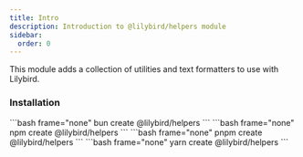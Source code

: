 ---
title: Intro
description: Introduction to @lilybird/helpers module
sidebar:
  order: 0
---


This module adds a collection of utilities and text formatters to use with Lilybird.

### Installation

<Tabs>
  <TabItem label="bun" icon="bun">
    ```bash frame="none"
    bun create @lilybird/helpers
    ```
  </TabItem>
  <TabItem label="npm" icon="seti:npm">
    ```bash frame="none"
    npm create @lilybird/helpers
    ```
  </TabItem>
  <TabItem label="pnpm" icon="pnpm">
    ```bash frame="none"
    pnpm create @lilybird/helpers
    ```
  </TabItem>
  <TabItem label="yarn" icon="seti:yarn">
    ```bash frame="none"
    yarn create @lilybird/helpers
    ```
  </TabItem>
</Tabs>
